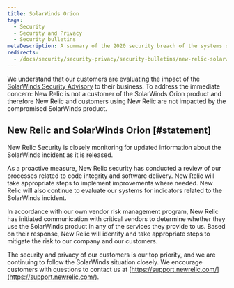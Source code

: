 ```yaml
---
title: SolarWinds Orion
tags:
  - Security
  - Security and Privacy
  - Security bulletins
metaDescription: A summary of the 2020 security breach of the systems of SolarWinds Orion and New Relic's response.
redirects:
  - /docs/security/security-privacy/security-bulletins/new-relic-solarwinds-orion
---
```


We understand that our customers are evaluating the impact of the [SolarWinds Security Advisory](https://www.solarwinds.com/securityadvisory) to their business. To address the immediate concern: New Relic is not a customer of the SolarWinds Orion product and therefore New Relic and customers using New Relic are not impacted by the compromised SolarWinds product.

## New Relic and SolarWinds Orion [#statement]

New Relic Security is closely monitoring for updated information about the SolarWinds incident as it is released.

As a proactive measure, New Relic security has conducted a review of our processes related to code integrity and software delivery. New Relic will take appropriate steps to implement improvements where needed. New Relic will also continue to evaluate our systems for indicators related to the SolarWinds incident.

In accordance with our own vendor risk management program, New Relic has initiated communication with critical vendors to determine whether they use the SolarWinds product in any of the services they provide to us. Based on their response, New Relic will identify and take appropriate steps to mitigate the risk to our company and our customers.

The security and privacy of our customers is our top priority, and we are continuing to follow the SolarWinds situation closely. We encourage customers with questions to contact us at [https://support.newrelic.com/](https://support.newrelic.com/).
